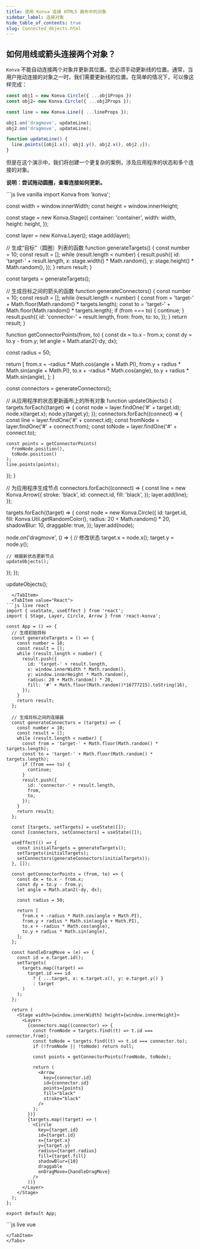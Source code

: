 ```yaml
---
title: 使用 Konva 连接 HTML5 画布中的对象
sidebar_label: 连接对象
hide_table_of_contents: true
slug: Connected_Objects.html
---
```


## 如何用线或箭头连接两个对象？

`Konva` 不能自动连接两个对象并更新其位置。您必须手动更新线的位置。通常，当用户拖动连接的对象之一时，我们需要更新线的位置。在简单的情况下，可以像这样完成：

```javascript
const obj1 = new Konva.Circle({ ...obj1Props })
const obj2= new Konva.Circle({ ...obj2Props });

const line = new Konva.Line({ ...lineProps });

obj1.on('dragmove', updateLine);
obj2.on('dragmove', updateLine);

function updateLine() {
  line.points([obj1.x(), obj1.y(), obj2.x(), obj2.y]);
}
```

但是在这个演示中，我们将创建一个更复杂的案例，涉及应用程序的状态和多个连接的对象。


**说明：尝试拖动圆圈，查看连接如何更新。**

<Tabs>
  <TabItem value="Vanilla" default>
```js live vanilla
import Konva from 'konva';

const width = window.innerWidth;
const height = window.innerHeight;

const stage = new Konva.Stage({
  container: 'container',
  width: width,
  height: height,
});

const layer = new Konva.Layer();
stage.add(layer);

// 生成“目标”（圆圈）列表的函数
function generateTargets() {
  const number = 10;
  const result = [];
  while (result.length < number) {
    result.push({
      id: 'target-' + result.length,
      x: stage.width() * Math.random(),
      y: stage.height() * Math.random(),
    });
  }
  return result;
}

const targets = generateTargets();

// 生成目标之间的箭头的函数
function generateConnectors() {
  const number = 10;
  const result = [];
  while (result.length < number) {
    const from = 'target-' + Math.floor(Math.random() * targets.length);
    const to = 'target-' + Math.floor(Math.random() * targets.length);
    if (from === to) {
      continue;
    }
    result.push({
      id: 'connector-' + result.length,
      from: from,
      to: to,
    });
  }
  return result;
}

function getConnectorPoints(from, to) {
  const dx = to.x - from.x;
  const dy = to.y - from.y;
  let angle = Math.atan2(-dy, dx);

  const radius = 50;

  return [
    from.x + -radius * Math.cos(angle + Math.PI),
    from.y + radius * Math.sin(angle + Math.PI),
    to.x + -radius * Math.cos(angle),
    to.y + radius * Math.sin(angle),
  ];
}

const connectors = generateConnectors();

// 从应用程序的状态更新画布上的所有对象
function updateObjects() {
  targets.forEach((target) => {
    const node = layer.findOne('#' + target.id);
    node.x(target.x);
    node.y(target.y);
  });
  connectors.forEach((connect) => {
    const line = layer.findOne('#' + connect.id);
    const fromNode = layer.findOne('#' + connect.from);
    const toNode = layer.findOne('#' + connect.to);

    const points = getConnectorPoints(
      fromNode.position(),
      toNode.position()
    );
    line.points(points);
  });
}

// 为应用程序生成节点
connectors.forEach((connect) => {
  const line = new Konva.Arrow({
    stroke: 'black',
    id: connect.id,
    fill: 'black',
  });
  layer.add(line);
});

targets.forEach((target) => {
  const node = new Konva.Circle({
    id: target.id,
    fill: Konva.Util.getRandomColor(),
    radius: 20 + Math.random() * 20,
    shadowBlur: 10,
    draggable: true,
  });
  layer.add(node);

  node.on('dragmove', () => {
    // 修改状态
    target.x = node.x();
    target.y = node.y();

    // 根据新状态更新节点
    updateObjects();
  });
});

updateObjects();
```
  </TabItem>
  <TabItem value="React">
```js live react
import { useState, useEffect } from 'react';
import { Stage, Layer, Circle, Arrow } from 'react-konva';

const App = () => {
  // 生成初始目标
  const generateTargets = () => {
    const number = 10;
    const result = [];
    while (result.length < number) {
      result.push({
        id: 'target-' + result.length,
        x: window.innerWidth * Math.random(),
        y: window.innerHeight * Math.random(),
        radius: 20 + Math.random() * 20,
        fill: '#' + Math.floor(Math.random()*16777215).toString(16),
      });
    }
    return result;
  };

  // 生成目标之间的连接器
  const generateConnectors = (targets) => {
    const number = 10;
    const result = [];
    while (result.length < number) {
      const from = 'target-' + Math.floor(Math.random() * targets.length);
      const to = 'target-' + Math.floor(Math.random() * targets.length);
      if (from === to) {
        continue;
      }
      result.push({
        id: 'connector-' + result.length,
        from,
        to,
      });
    }
    return result;
  };

  const [targets, setTargets] = useState([]);
  const [connectors, setConnectors] = useState([]);

  useEffect(() => {
    const initialTargets = generateTargets();
    setTargets(initialTargets);
    setConnectors(generateConnectors(initialTargets));
  }, []);

  const getConnectorPoints = (from, to) => {
    const dx = to.x - from.x;
    const dy = to.y - from.y;
    let angle = Math.atan2(-dy, dx);

    const radius = 50;

    return [
      from.x + -radius * Math.cos(angle + Math.PI),
      from.y + radius * Math.sin(angle + Math.PI),
      to.x + -radius * Math.cos(angle),
      to.y + radius * Math.sin(angle),
    ];
  };

  const handleDragMove = (e) => {
    const id = e.target.id();
    setTargets(
      targets.map((target) =>
        target.id === id
          ? { ...target, x: e.target.x(), y: e.target.y() }
          : target
      )
    );
  };

  return (
    <Stage width={window.innerWidth} height={window.innerHeight}>
      <Layer>
        {connectors.map((connector) => {
          const fromNode = targets.find((t) => t.id === connector.from);
          const toNode = targets.find((t) => t.id === connector.to);
          if (!fromNode || !toNode) return null;

          const points = getConnectorPoints(fromNode, toNode);

          return (
            <Arrow
              key={connector.id}
              id={connector.id}
              points={points}
              fill="black"
              stroke="black"
            />
          );
        })}
        {targets.map((target) => (
          <Circle
            key={target.id}
            id={target.id}
            x={target.x}
            y={target.y}
            radius={target.radius}
            fill={target.fill}
            shadowBlur={10}
            draggable
            onDragMove={handleDragMove}
          />
        ))}
      </Layer>
    </Stage>
  );
};

export default App;
```
  </TabItem>
  <TabItem value="Vue">
```js live vue
<template>
  <v-stage :config="stageConfig">
    <v-layer>
      <v-arrow
        v-for="connector in connectors"
        :key="connector.id"
        :config="getArrowConfig(connector)"
      />
      <v-circle
        v-for="target in targets"
        :key="target.id"
        :config="getCircleConfig(target)"
        @dragmove="handleDragMove"
      />
    </v-layer>
  </v-stage>
</template>

<script setup>
import { ref, onMounted } from 'vue';

const stageConfig = {
  width: window.innerWidth,
  height: window.innerHeight
};

// 生成初始目标
const generateTargets = () => {
  const number = 10;
  const result = [];
  while (result.length < number) {
    result.push({
      id: 'target-' + result.length,
      x: window.innerWidth * Math.random(),
      y: window.innerHeight * Math.random(),
      radius: 20 + Math.random() * 20,
      fill: '#' + Math.floor(Math.random()*16777215).toString(16),
    });
  }
  return result;
};

// 生成目标之间的连接器
const generateConnectors = (targets) => {
  const number = 10;
  const result = [];
  while (result.length < number) {
    const from = 'target-' + Math.floor(Math.random() * targets.length);
    const to = 'target-' + Math.floor(Math.random() * targets.length);
    if (from === to) {
      continue;
    }
    result.push({
      id: 'connector-' + result.length,
      from,
      to,
    });
  }
  return result;
};

const targets = ref([]);
const connectors = ref([]);

onMounted(() => {
  const initialTargets = generateTargets();
  targets.value = initialTargets;
  connectors.value = generateConnectors(initialTargets);
});

const getConnectorPoints = (from, to) => {
  const dx = to.x - from.x;
  const dy = to.y - from.y;
  let angle = Math.atan2(-dy, dx);

  const radius = 50;

  return [
    from.x + -radius * Math.cos(angle + Math.PI),
    from.y + radius * Math.sin(angle + Math.PI),
    to.x + -radius * Math.cos(angle),
    to.y + radius * Math.sin(angle),
  ];
};

const getArrowConfig = (connector) => {
  const fromNode = targets.value.find((t) => t.id === connector.from);
  const toNode = targets.value.find((t) => t.id === connector.to);
  if (!fromNode || !toNode) return { points: [0, 0, 0, 0] };

  return {
    id: connector.id,
    points: getConnectorPoints(fromNode, toNode),
    fill: 'black',
    stroke: 'black',
  };
};

const getCircleConfig = (target) => ({
  id: target.id,
  x: target.x,
  y: target.y,
  radius: target.radius,
  fill: target.fill,
  shadowBlur: 10,
  draggable: true,
});

const handleDragMove = (e) => {
  const id = e.target.id();
  targets.value = targets.value.map((target) =>
    target.id === id
      ? { ...target, x: e.target.x(), y: e.target.y() }
      : target
  );
};
</script> 
```
</TabItem>
</Tabs>